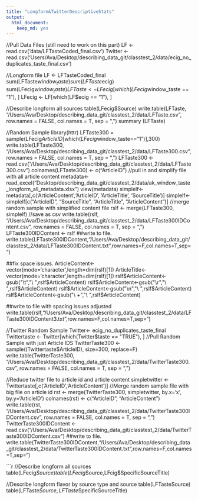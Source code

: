 ```yaml
---
title: "Longform&TwitterDescriptiveStats"
output:
  html_document:
    keep_md: yes
---
```

//Pull Data Files (still need to work on this part)
LF <- read.csv('data/LFTasteCoded_final.csv')
Twitter <- read.csv('Users/Ava/Desktop/describing_data_git/classtest_2/data/ecig_no_duplicates_taste_final.csv')

//Longform file
LF <- LFTasteCoded_final
sum(LFTaste$window_taste)
sum(LFTaste$ecig)
sum(LFecig$window_taste)
LFTaste <- LFecig[which(LFecig$window_taste == "1"), ]
LFecig <- LF[which(LF$ecig == "1"), ]

//Describe longform all sources
table(LFecig$Source)
write.table(LFTaste, "/Users/Ava/Desktop/describing_data_git/classtest_2/data/LFTaste.csv", row.names = FALSE, col.names = T, sep = ",")
summary (LFTaste)

//Random Sample
library(httr)
LFTaste300 = sample(LFecig$ArticleID[which(LFecig$window_taste=="1")],300)
write.table(LFTaste300, "/Users/Ava/Desktop/describing_data_git/classtest_2/data/LFTaste300.csv", row.names = FALSE, col.names = T, sep = ",")
LFTaste300 <- read.csv("/Users/Ava/Desktop/describing_data_git/classtest_2/data/LFTaste300.csv")
colnames(LFTaste300) <- c("ArticleID")
//pull in and simplify file with all article content 
metadata<-read_excel("Desktop/describing_data_git/classtest_2/data/ak_window_taste_longform_all_metadata.xlsx")
view(metadata)
simplelf<-metadata[,c('ArticleContent','ArticleID', 'ArticleTitle', 'SourceTitle')]
simplelf<- simplelf[c("ArticleID", "SourceTitle", "ArticleTitle", "ArticleContent")]
//merge random sample with simplified content file 
rslf <- merge(LFTaste300, simplelf)
//save as csv
write.table(rslf, "/Users/Ava/Desktop/describing_data_git/classtest_2/data/LFTaste300IDContent.csv", row.names = FALSE, col.names = T, sep = ",")
LFTaste300IDContent <- rslf
##write to file.
write.table(LFTaste300IDContent,"/Users/Ava/Desktop/describing_data_git/classtest_2/data/LFTaste300IDContent.txt",row.names=F,col.names=T,sep="\t")

##fix space issues.
ArticleContent<-vector(mode='character',length=dim(rslf)[1])
ArticleTitle<-vector(mode='character',length=dim(rslf)[1])
rslf$ArticleContent<-gsub("\t","\ ",rslf$ArticleContent)
rslf$ArticleContent<-gsub("\r","\ ",rslf$ArticleContent)
rslf$ArticleContent<-gsub("\n","\ ",rslf$ArticleContent)
rslf$ArticleContent<-gsub("\ +","\ ",rslf$ArticleContent)

##write to file with spacing issues adjusted
write.table(rslf,"/Users/Ava/Desktop/describing_data_git/classtest_2/data/LFTaste300IDContent3.txt",row.names=F,col.names=T,sep="\t")

//Twitter Random Sample
Twitter<- ecig_no_duplicates_taste_final
Twittertaste <- Twitter[which(Twitter$taste == "TRUE"), ]
//Pull Random Sample with just Article IDS
TwitterTaste300 <- sample((Twittertaste$ArticleID), size=300, replace=F)
write.table(TwitterTaste300, "/Users/Ava/Desktop/describing_data_git/classtest_2/data/TwitterTaste300.csv", row.names = FALSE, col.names = T, sep = ",")

//Reduce twitter file to article id and article content 
simpletwitter <- Twittertaste[,c('ArticleID','ArticleContent')]
//Merge random sample file with big file on article id 
rst <- merge(TwitterTaste300, simpletwitter, by.x='x', by.y='ArticleID')
colnames(rst) <- c("ArticleID", "ArticleContent")
write.table(rst, "/Users/Ava/Desktop/describing_data_git/classtest_2/data/TwitterTaste300IDContent.csv", row.names = FALSE, col.names = T, sep = ",")
TwitterTaste300IDContent <- read.csv("/Users/Ava/Desktop/describing_data_git/classtest_2/data/TwitterTaste300IDContent.csv")
##write to file.
write.table(TwitterTaste300IDContent,"/Users/Ava/Desktop/describing_data_git/classtest_2/data/TwitterTaste300IDContent.txt",row.names=F,col.names=T,sep="\t")





```r
//Describe longform all sources
table(LFecig$Source)
table(LFecig$Source,LFcig$SpecificSourceTitle)

//Describe longform flavor by source type and source 
table(LFTasteSource)
table(LFTaste$Source,LFTaste$SpecificSourceTitle)


